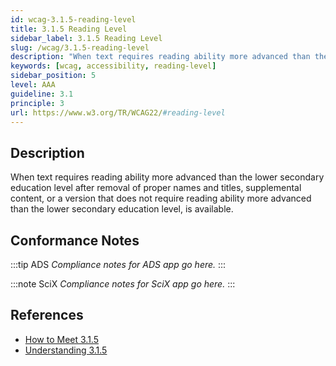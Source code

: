 ```yaml
---
id: wcag-3.1.5-reading-level
title: 3.1.5 Reading Level
sidebar_label: 3.1.5 Reading Level
slug: /wcag/3.1.5-reading-level
description: "When text requires reading ability more advanced than the lower secondary education level after removal of proper names and titles, supplemental content, or a version that does not require reading ability more advanced than the lower secondary education level, is available."
keywords: [wcag, accessibility, reading-level]
sidebar_position: 5
level: AAA
guideline: 3.1
principle: 3
url: https://www.w3.org/TR/WCAG22/#reading-level
---
```


## Description

When text requires reading ability more advanced than the lower secondary education level after removal of proper names and titles, supplemental content, or a version that does not require reading ability more advanced than the lower secondary education level, is available.

## Conformance Notes

:::tip ADS
_Compliance notes for ADS app go here._
:::

:::note SciX
_Compliance notes for SciX app go here._
:::

## References

- [How to Meet 3.1.5](https://www.w3.org/WAI/WCAG22/quickref/#reading-level)
- [Understanding 3.1.5](https://www.w3.org/WAI/WCAG22/Understanding/reading-level.html)


